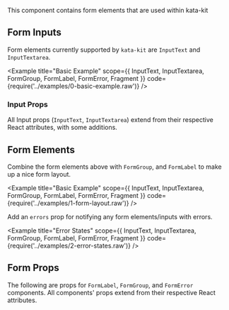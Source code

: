 

This component contains form elements that are used within kata-kit

## Form Inputs

Form elements currently supported by `kata-kit` are `InputText` and `InputTextarea`.

<Example
  title="Basic Example"
  scope={{ InputText, InputTextarea, FormGroup, FormLabel, FormError, Fragment }}
  code={require('../examples/0-basic-example.raw')}
/>

### Input Props

All Input props (`InputText`, `InputTextarea`) extend from their respective React attributes, with some additions.

<Props props={inputProps} />

## Form Elements

Combine the form elements above with `FormGroup`, and `FormLabel` to make up a nice form layout.

<Example
  title="Basic Example"
  scope={{ InputText, InputTextarea, FormGroup, FormLabel, FormError, Fragment }}
  code={require('../examples/1-form-layout.raw')}
/>

Add an `errors` prop for notifying any form elements/inputs with errors.

<Example
  title="Error States"
  scope={{ InputText, InputTextarea, FormGroup, FormLabel, FormError, Fragment }}
  code={require('../examples/2-error-states.raw')}
/>

## Form Props

The following are props for `FormLabel`, `FormGroup`, and `FormError` components. All components' props extend from their respective React attributes.

<Props props={formProps} />
